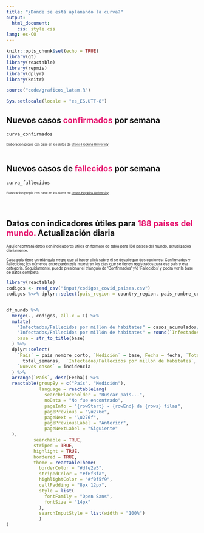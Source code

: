 ```yaml
---
title: "¿Dónde se está aplanando la curva?"
output: 
  html_document: 
    css: style.css
lang: es-CO
---
```


```r
knitr::opts_chunk$set(echo = TRUE)
library(gt)
library(reactable)
library(repmis)
library(dplyr)
library(knitr)

source("code/graficos_latam.R")

Sys.setlocale(locale = "es_ES.UTF-8")
```

<h2 style = color: #000000;>
    Nuevos casos <span style = "color: #e61b72"><b>confirmados</b></span> por semana 
</h2>


```r
curva_confirmados
```
<small><small><small>
Elaboración propia con base en los datos de [Jhons Hopkins University](https://github.com/CSSEGISandData/COVID-19)
</small></small></small>
<br>
<br>

<h2 style = color: #000000;>
    Nuevos casos de<span style = "color: #e61b72"><b> fallecidos</b></span> por semana 
</h2>

```r
curva_fallecidos
```
<small><small><small>
Elaboración propia con base en los datos de [Jhons Hopkins University](https://github.com/CSSEGISandData/COVID-19)
</small></small></small>
<br>
<br>
<br>

<h2 style = color: #000000;>
    Datos con indicadores útiles para<span style = "color: #e61b72"><b> 188 países del mundo.</b></span> Actualización diaria
</h2>
 
<small><small>Aquí encontrará datos con indicadores útiles en formato de tabla para 188 países del mundo, actualizados diariamente. 

Cada país tiene un triángulo negro que al hacer click sobre él se despliegan dos opciones: Confirmados y Fallecidos; los números entre paréntesis muestran los días que se tienen registrados para ese país y esa categoría. Seguidamente, puede presionar el triángulo de 'Confirmados' y/ó 'Fallecidos' y podrá ver la base de datos completa.</small></small>

```r
library(reactable)
codigos <- read_csv("input/codigos_covid_paises.csv")
codigos %<>% dplyr::select(pais_region = country_region, pais_nombre_corto)


df_mundo %>%
  merge(., codigos, all.x = T) %>% 
  mutate(
    "Infectados/Fallecidos por millón de habitates" = casos_acumulados/poblacion * 1000000,
    "Infectados/Fallecidos por millón de habitates" = round(`Infectados/Fallecidos por millón de habitates`, 0), 
    base = str_to_title(base)
  ) %>% 
  dplyr::select(
    `País` = pais_nombre_corto, `Medición` = base, Fecha = fecha, `Total semanas desde paciente 0` =
      total_semanas,  `Infectados/Fallecidos por millón de habitates`, `Casos Acumulados` = casos_acumulados, 
    `Nuevos casos` = incidencia
  ) %>% 
  arrange(`País`, desc(Fecha)) %>% 
  reactable(groupBy = c("País", "Medición"),
            language = reactableLang(
              searchPlaceholder = "Buscar país...",
              noData = "No fue encontrado",
              pageInfo = "{rowStart} - {rowEnd} de {rows} filas",
              pagePrevious = "\u276e",
              pageNext = "\u276f",
              pagePreviousLabel = "Anterior",
              pageNextLabel = "Siguiente"
  ),
          searchable = TRUE,
          striped = TRUE,
          highlight = TRUE,
          bordered = TRUE,
          theme = reactableTheme(
            borderColor = "#dfe2e5",
            stripedColor = "#f6f8fa",
            highlightColor = "#f0f5f9",
            cellPadding = "8px 12px",
            style = list(
              fontFamily = "Open Sans",
              fontSize = "14px"
            ),
            searchInputStyle = list(width = "100%")
            )
)
```

